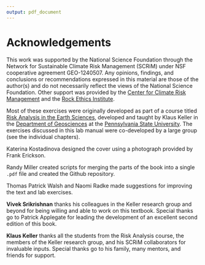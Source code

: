```yaml
---
output: pdf_document
---
```


# Acknowledgements

This work was supported by the National Science Foundation through the Network for Sustainable Climate Risk Management (SCRiM) under NSF cooperative agreement GEO-1240507.  Any opinions, findings, and conclusions or recommendations expressed in this material are those of the author(s) and do not necessarily reflect the views of the National Science Foundation.  Other support was provided by the [Center for Climate Risk Management](http://www.clima.psu.edu/index.php) and the [Rock Ethics Institute](http://rockethics.psu.edu).

Most of these exercises were originally developed as part of a course titled [Risk Analysis in the Earth Sciences](http://bulletins.psu.edu/undergrad/courses/G/GEOSC/450/200910SP), developed and taught by Klaus Keller in the [Department of Geosciences](http://www.geosc.psu.edu) at the [Pennsylvania State University](http://www.psu.edu).  The exercises discussed in this lab manual were co-developed by a large group (see the individual chapters).

Katerina Kostadinova designed the cover using a photograph provided by Frank Erickson.

Randy Miller created scripts for merging the parts of the book into a single `.pdf` file and created the Github repository.

Thomas Patrick Walsh and Naomi Radke made suggestions for improving the text and lab exercises.

**Vivek Srikrishnan** thanks his colleagues in the Keller research group and beyond for being willing and able to work on this textbook. Special thanks go to Patrick Applegate for leading the development of an excellent second edition of this book.

**Klaus Keller** thanks all the students from the Risk Analysis course, the members of the Keller research group, and his SCRiM collaborators for invaluable inputs. Special thanks go to his family, many mentors, and friends for support.
